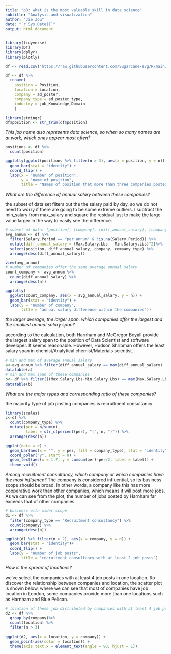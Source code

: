 ```yaml
---
title: "p3: what is the most valuable skill in data science"
subtitle: "Analysis and visualization"
author: "Jie Zou"
date: "`r Sys.Date()`"
output: html_document
---
```


```r
library(tidyverse)
library(DT)
library(dplyr)
library(plotly)
```

```r
df <- read.csv("https://raw.githubusercontent.com/Sugarcane-svg/R/main/R607/Projects/p3/Project3_Progress_210325.csv")

df <- df %>%
  rename(
    position = Position,
    location = Location,
    company = ad_poster,
    company_type = ad_poster_type,
    industry = job_Knowledge_Domain
    )

library(stringr)
df$position <- str_trim(df$position)
```

*This job name also represents data science, so when so many names are at work, which ones appear most often?*
```r
positions <- df %>% 
  count(position)

ggplotly(ggplot(positions %>% filter(n > 3), aes(x = position, y = n)) +
  geom_bar(stat = "identity") + 
  coord_flip() +
  labs(x = "number of position",
       y = "name of position",
       title = "Names of position that more than three companies posted "))
```
*What are the difference of annual salary between these companies?*

the subset of data set filters out the the salary paid by day, so we do not need to worry if there are going to be some extreme outliers. I subtract the min_salary from max_salary and square the residual just to make the large value larger in the way to easily see the difference. 
```r
# subset of data: [position], [company], [diff_annual_salary], [company_type]
avg_annum <- df %>%
  filter(Salary.Period == "per annum" & !is.na(Salary.Period)) %>%
  mutate(diff_annual_salary = (Max.Salary.Lbs - Min.Salary.Lbs)^2)%>%
  select(position, diff_annual_salary, company, company_type) %>%
  arrange(desc(diff_annual_salary))

view(avg_annum)
# number of companies offer the same average annual salary
count_company <- avg_annum %>% 
  count(diff_annual_salary) %>% 
  arrange(desc(n))

ggplotly(
  ggplot(count_company, aes(x = avg_annual_salary, y = n)) + 
  geom_bar(stat = "identity") +
  labs(y = "number of company",
       title = "annual salary difference within the companies")) 
```

*the larger average, the larger span. which companies offer the largest and the smallest annual salary span?*

according to the calculation, both Harnham and McGregor Boyall provide the largest salary span to the position of Data Scientist and software developer. It seems reasonable. However, Hudson Shribman offers the least salary span in chemist/Analytical chemist/Materials scientist.
```r
# min and max of average annual salary
a<-avg_annum %>% filter(diff_annual_salary == max(diff_annual_salary) | diff_annual_salary == min(diff_annual_salary))
datatable(a)
# min and max span of these companies
b<- df %>% filter(((Max.Salary.Lbs-Min.Salary.Lbs) == max(Max.Salary.Lbs-Min.Salary.Lbs) | (Max.Salary.Lbs-Min.Salary.Lbs) == min(Max.Salary.Lbs-Min.Salary.Lbs)) & Salary.Period == "per annum") %>% select(-c(Posted, location, Contract,industry, X, Salary.Period))
datatable(b)
```

*What are the major types and corresponding ratio of these companies?*

the majority type of job posting companies is recruitment consultancy
```r
library(scales)
c<-df %>% 
  count(company_type) %>%
  mutate(per = n/sum(n), 
         label = str_c(percent(per), "(", n, ")")) %>%
  arrange(desc(n))

ggplot(data = c) +
  geom_bar(aes(x = "", y = per, fill = company_type), stat = "identity", width = 1) + 
  coord_polar("y", start = 0) +
  geom_text(aes(x = 1.7, y = cumsum(per)-per/2, label = label)) +
  theme_void()
```
*Among recruitment consultancy, which company or which companies have the most influence?*
The company is considered influential, so its business scope should be broad. In other words, a company like this has more cooperative work than other companies, which means it will post more jobs. As we can see from the plot, the number of jobs posted by Harnham far exceeds that of other companies
```r
# business with wider scope
d1 <- df %>% 
  filter(company_type == "Recruitment consultancy") %>%
  count(company) %>% 
  arrange(desc(n))

ggplot(d1 %>% filter(n > 2), aes(x = company, y = n)) + 
  geom_bar(stat = "identity")+
  coord_flip() +
  labs(y = "number of job posts",
       title = "recruitment consultancy with at least 2 job posts")
```
*How is the spread of locations?*

we've select the companies with at least 4 job posts in one location. Ro discover the relationship between companies and location, the scatter plot is shown below, where we can see that most of companies have job location in London, some companies provide more than one locations such as Harnham and Blue Pelican.
```r
# location of these job distributed by companies with at least 4 job posts
d2 <- df %>% 
  group_by(company)%>%
  count(location) %>%
  filter(n > 3)
  
ggplot(d2, aes(x = location, y = company)) +
  geom_point(aes(color = location)) + 
  theme(axis.text.x = element_text(angle = 90, hjust = 1))
```

